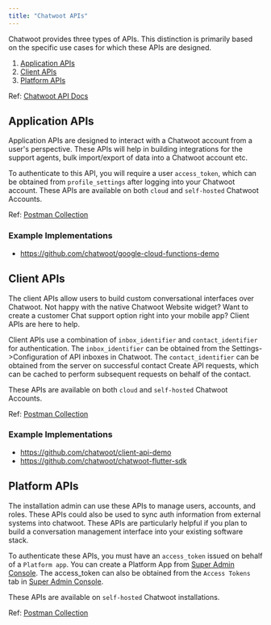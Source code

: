 ```yaml
---
title: "Chatwoot APIs"
---
```


Chatwoot provides three types of APIs. This distinction is primarily based on the specific use cases for which these APIs are designed.

1. [Application APIs](#application-apis)
2. [Client APIs](#client-apis)
3. [Platform APIs](#platform-apis)

Ref: [Chatwoot API Docs](https://www.chatwoot.com/developers/api/)

## Application APIs

Application APIs are designed to interact with a Chatwoot account from a user's perspective. These APIs will help in building integrations for the support agents,
bulk import/export of data into a Chatwoot account etc.

To authenticate to this API, you will require a user `access_token`, which can be obtained from `profile_settings` after logging into your Chatwoot account.
These APIs are available on both `cloud` and `self-hosted` Chatwoot Accounts.

Ref: [Postman Collection](https://www.postman.com/chatwoot/workspace/chatwoot-apis/collection/162770-a7462388-50fd-4035-9bfc-5750f91c00cd)

### Example Implementations
- https://github.com/chatwoot/google-cloud-functions-demo

## Client APIs

The client APIs allow users to build custom conversational interfaces over Chatwoot. Not happy with the native Chatwoot Website widget? Want to create a customer Chat support option right into your mobile app? Client APIs are here to help.

Client APIs use a combination of `inbox_identifier` and `contact_identifier` for authentication. The `inbox_identifier` can be obtained from the Settings->Configuration of API inboxes in Chatwoot. The `contact_identifier` can be obtained from the server on successful contact Create API requests, which can be cached to perform subsequent requests on behalf of the contact.

These APIs are available on both `cloud` and `self-hosted` Chatwoot Accounts.

Ref: [Postman Collection](https://www.postman.com/chatwoot/workspace/chatwoot-apis/collection/162770-9b283c34-96a9-494f-bb52-c5c6ab864a4a)

### Example Implementations
- https://github.com/chatwoot/client-api-demo
- https://github.com/chatwoot/chatwoot-flutter-sdk

## Platform APIs

The installation admin can use these APIs to manage users, accounts, and roles. These APIs could also be used to sync auth information from external systems into chatwoot. These APIs are particularly helpful if you plan to build a conversation management interface into your existing software stack.

To authenticate these APIs, you must have an `access_token` issued on behalf of a `Platform app`. You can create a Platform App from [Super Admin Console](/self-hosted/monitoring/super-admin-sidekiq/). The access_token can also be obtained from the `Access Tokens` tab in [Super Admin Console](/self-hosted/monitoring/super-admin-sidekiq/).

These APIs are available on `self-hosted` Chatwoot installations.

Ref: [Postman Collection](https://www.postman.com/chatwoot/workspace/chatwoot-apis/collection/162770-e5451b69-9f97-489b-b352-4ca7d8d82aff)
